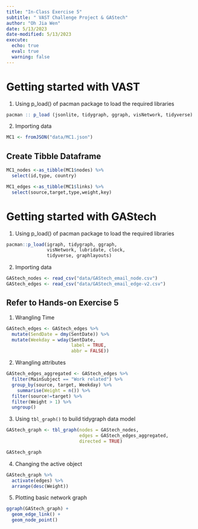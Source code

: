 ```yaml
---
title: "In-Class Exercise 5"
subtitle: " VAST Challenge Project & GAStech"
author: "Oh Jia Wen"
date: 5/13/2023
date-modified: 5/13/2023
execute: 
  echo: true
  eval: true
  warning: false
---
```


# Getting started with VAST

1.  Using p_load() of pacman package to load the required libraries

```r
pacman :: p_load (jsonlite, tidygraph, ggraph, visNetwork, tidyverse)
```

2.  Importing data

```r
MC1 <- fromJSON("data/MC1.json")
```

## Create Tibble Dataframe

```r
MC1_nodes <-as_tibble(MC1$nodes) %>%
  select(id,type, country)
```

```r
MC1_edges <-as_tibble(MC1$links) %>%
  select(source,target,type,weight,key)
```

# Getting started with GAStech

1.  Using p_load() of pacman package to load the required libraries

```r
pacman::p_load(igraph, tidygraph, ggraph, 
               visNetwork, lubridate, clock,
               tidyverse, graphlayouts)
```

2.  Importing data

```r
GAStech_nodes <- read_csv("data/GAStech_email_node.csv")
GAStech_edges <- read_csv("data/GAStech_email_edge-v2.csv")
```

## Refer to Hands-on Exercise 5

1.  Wrangling Time

```r
GAStech_edges <- GAStech_edges %>%
  mutate(SendDate = dmy(SentDate)) %>%
  mutate(Weekday = wday(SentDate,
                        label = TRUE,
                        abbr = FALSE))
```

2. Wrangling attributes

```r
GAStech_edges_aggregated <- GAStech_edges %>%
  filter(MainSubject == "Work related") %>%
  group_by(source, target, Weekday) %>%
    summarise(Weight = n()) %>%
  filter(source!=target) %>%
  filter(Weight > 1) %>%
  ungroup()
```

3.  Using `tbl_graph()` to build tidygraph data model

```r
GAStech_graph <- tbl_graph(nodes = GAStech_nodes,
                           edges = GAStech_edges_aggregated, 
                           directed = TRUE)

GAStech_graph
```

4.  Changing the active object

```r
GAStech_graph %>%
  activate(edges) %>%
  arrange(desc(Weight))
```

5.  Plotting basic network graph

```r
ggraph(GAStech_graph) +
  geom_edge_link() +
  geom_node_point()
```
